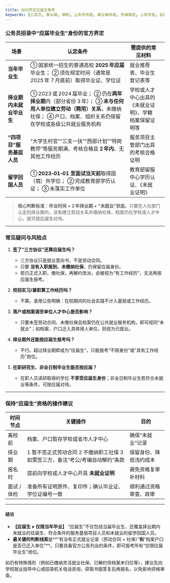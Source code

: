 ```yaml
---
title: 如何界定应届生报考
keywords: [公务员, 事业编, 编制, 公务员待遇, 事业编待遇, 考编难度, 上岸学堂, 如何界定应届生报考]
---
```




### 公务员招录中“应届毕业生”身份的官方界定

| 场景              | 认定条件                                                                                                                | 需提供的常见材料                    |                           |
| --------------- | ------------------------------------------------------------------------------------------------------------------- | --------------------------- | ------------------------- |
| **当年毕业生**       | ① 国家统一招生的普通高校 **2025 年应届** 毕业生； ② 须在规定时间（通常是 2025 年 7 月底前）取得毕业证、学位证                                              | 就业推荐表、毕业生登记表等               |                           |
| **择业期内未就业毕业生**  | ① 2023 或 2024 届毕业； ② 仍在**两年择业期**内（部分省份 3 年）； ③ **未与任何用人单位建立劳动（聘用）关系**，未缴纳社保； ④ 户口、档案、组织关系仍保留在学校或各级公共就业服务机构 | 学校或人才中心出具的《未就业证明》、学籍档案保留证明等 |                           |
| **“四项目”服务基层人员** | “大学生村官”“三支一扶”“西部计划”“特岗教师”等服务期满、考核合格且 **2 年内**、无其他工作经历                                                               | 服务项目主管部门出具的考核合格证明           |                           |
| **留学回国人员**      | ① **2023‑01‑01 至面试当天前**取得国（境）外学位； ② 完成教育部学历认证； ③ 未落实工作单位                                                      | 教育部留服中心学历认证、《未就业证明》         | |

> **核心判断标准**：**毕业时间 + 2 年择业期 + “未就业”状态**。只要在人社部门认定的择业期内，没有建立劳动关系并缴纳社保，档案仍在学校或人才中心，就可按应届生对待。

---

### 常见疑问与风险点

1. **签了“三方协议”还算应届生吗？**

   * 三方协议只是就业意向书，不是劳动合同。
   * 只要 **没有入职报到、未缴纳社保**，仍保留应届身份。
   * 若已正式入职、缴社保，再解约改派，会被视为“有工作经历”，无法再按应届生报考。

2. **校招实习/兼职算工作经历吗？**

   * 不算。录用公告明确：在校期间的社会实践不计入基层或工作经历。

3. **落户或档案调至单位人才中心是否影响？**

   * 只要未签劳动合同、未缴社保且档案仍在公共就业服务机构，即可视同“未就业”；如档案、户口迁入具体用人单位，则视为已就业。

4. **择业期外还能按应届生报考吗？**

   * 不行。超过择业期即成为“往届生”，只能报考“不限身份”或“具有工作经历”岗位。

5. **在职研究生、非全日制毕业生能否按应届？**

   * 在职人员读研取得的学位 **不享受应届生身份**；非全日制毕业生若符合未就业等条件，可按应届对待。

---

### 保持“应届生”资格的操作建议

| 时间节点    | 关键操作                                                   | 目的          |
| ------- | ------------------------------------------------------ | ----------- |
| 离校前     | 档案、户口暂存学校或省市人才中心                                       | 确保“未就业”记录   |
| 择业期     | 1 暂不签正式劳动合同 2 不缴纳职工社保 3 如需签三方，备注“考公/考编自动解约”条款 | 保留身份、降低违约成本 |
| 报名时     | 提前向学校或人才中心开具 **未就业证明**                                 | 避免资格复审补材料   |
| 面试 / 体检 | 准备所有证明原件、复印件；确认毕业证、学位证编号一致                             | 顺利通过资格审查、政审 |

---

#### 结论

* **【应届生 ≠ 仅限当年毕业】**
  “应届生”不仅包括当届毕业生，还覆盖择业期内未就业的往届生、符合条件的服务基层项目人员和未就业的留学回国人员。
* **最关键的判断线索**是\*\*“有没有正式就业记录（劳动合同 + 社保）”**和**“档案户口是否已迁入单位”\*\*。只要具备官方公告列出的条件，即可报考所有“仅限应届毕业生”岗位。

如仍有特殊情形（例如已缴纳灵活就业社保、已解约但档案未归位等），建议先向学校就业指导中心或招录机关电话咨询，获取书面答复后再报名，以免影响资格审查。

<FollowMe />